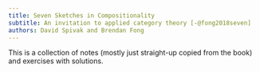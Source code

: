 ```yaml
---
title: Seven Sketches in Compositionality
subtitle: An invitation to applied category theory [-@fong2018seven]
authors: David Spivak and Brendan Fong
---
```


This is a collection of notes (mostly just straight-up copied from the book) and exercises with solutions.